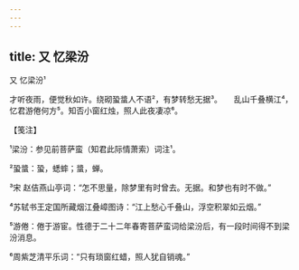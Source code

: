 ```yaml
---
---
---
```

title: 又 忆梁汾
---



又 忆梁汾¹





才听夜雨，便觉秋如许。绕砌蛩螀人不语²，有梦转愁无据³。　　乱山千叠横江⁴，忆君游倦何方⁵。知否小窗红烛，照人此夜凄凉⁶。





【笺注】


¹梁汾：参见前菩萨蛮（知君此际情萧索）词注¹。

²蛩螀：蛩，蟋蟀；螀，蝉。

³宋 赵佶燕山亭词：“怎不思量，除梦里有时曾去。无据。和梦也有时不做。”

⁴苏轼书王定国所藏烟江叠嶂图诗：“江上愁心千叠山，浮空积翠如云烟。”

⁵游倦：倦于游宦。性德于二十二年春寄菩萨蛮词给梁汾后，有一段时间得不到梁汾消息。

⁶周紫芝清平乐词：“只有琐窗红蜡，照人犹自销魂。”